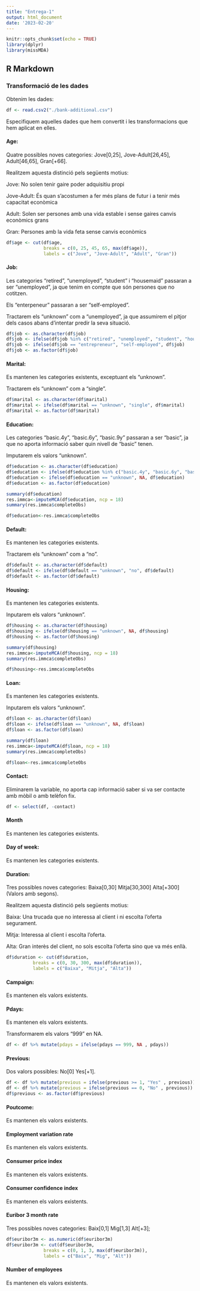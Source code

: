```yaml
---
title: "Entrega-1"
output: html_document
date: '2023-02-20'
---
```


```r
knitr::opts_chunk$set(echo = TRUE)
library(dplyr)
library(missMDA)
```

## R Markdown

### Transformació de les dades

Obtenim les dades:

```r

df <- read.csv2("./bank-additional.csv")
```

Especifiquem aquelles dades que hem convertit i les transformacions que hem aplicat en elles.

#### Age:

Quatre possibles noves categories: Jove[0,25], Jove-Adult[26,45], Adult[46,65], Gran[+66].

Realitzem aquesta distinció pels següents motius:

Jove: No solen tenir gaire poder adquisitiu propi

Jove-Adult: És quan s'acostumen a fer més plans de futur i a tenir més capacitat econòmica

Adult: Solen ser persones amb una vida estable i sense gaires canvis econòmics grans

Gran: Persones amb la vida feta sense canvis econòmics

```r
df$age <- cut(df$age, 
              breaks = c(0, 25, 45, 65, max(df$age)),
              labels = c("Jove", "Jove-Adult", "Adult", "Gran"))
```

#### Job:

Les categories "retired", "unemployed", "student" i "housemaid" passaran a ser "unemployed", ja que tenim en compte que són persones que no cotitzen.

Els "enterpeneur" passaran a ser "self-employed".

Tractarem els "unknown" com a "unemployed", ja que assumirem el pitjor dels casos abans d'intentar predir la seva situació.

```r
df$job <- as.character(df$job)
df$job <- ifelse(df$job %in% c("retired", "unemployed", "student", "housemaid", "unknown"), "unemployed", df$job)
df$job <- ifelse(df$job == "entrepreneur", "self-employed", df$job)
df$job <- as.factor(df$job)
```

#### Marital:

Es mantenen les categories existents, exceptuant els "unknown".

Tractarem els "unknown" com a "single".

```r
df$marital <- as.character(df$marital)
df$marital <- ifelse(df$marital == "unknown", "single", df$marital)
df$marital <- as.factor(df$marital)
```

#### Education:

Les categories "basic.4y", "basic.6y", "basic.9y" passaran a ser "basic", ja que no aporta informació saber quin nivell de "basic" tenen.

Imputarem els valors "unknown".

```r
df$education <- as.character(df$education)
df$education <- ifelse(df$education %in% c("basic.4y", "basic.6y", "basic.9y"), "basic", df$education)
df$education <- ifelse(df$education == "unknown", NA, df$education)
df$education <- as.factor(df$education)

summary(df$education)
res.immca<-imputeMCA(df$education, ncp = 18)
summary(res.immca$completeObs)

df$education<-res.immca$completeObs
```

#### Default:

Es mantenen les categories existents.

Tractarem els "unknown" com a "no".

```r
df$default <- as.character(df$default)
df$default <- ifelse(df$default == "unknown", "no", df$default)
df$default <- as.factor(df$default)
```

#### Housing:

Es mantenen les categories existents.

Inputarem els valors "unknown".

```r
df$housing <- as.character(df$housing)
df$housing <- ifelse(df$housing == "unknown", NA, df$housing)
df$housing <- as.factor(df$housing)

summary(df$housing)
res.immca<-imputeMCA(df$housing, ncp = 18)
summary(res.immca$completeObs)

df$housing<-res.immca$completeObs
```

#### Loan:

Es mantenen les categories existents.

Inputarem els valors "unknown".

```r
df$loan <- as.character(df$loan)
df$loan <- ifelse(df$loan == "unknown", NA, df$loan)
df$loan <- as.factor(df$loan)

summary(df$loan)
res.immca<-imputeMCA(df$loan, ncp = 18)
summary(res.immca$completeObs)

df$loan<-res.immca$completeObs
```

#### Contact:

Eliminarem la variable, no aporta cap informació saber si va ser contacte amb mòbil o amb telèfon fix.

```r
df <- select(df, -contact)
```

#### Month

Es mantenen les categories existents.

#### Day of week:

Es mantenen les categories existents.

#### Duration:

Tres possibles noves categories: Baixa[0,30] Mitja[30,300] Alta[+300] (Valors amb segons).

Realitzem aquesta distinció pels següents motius:

Baixa: Una trucada que no interessa al client i ni escolta l'oferta segurament.

Mitja: Interessa al client i escolta l'oferta.

Alta: Gran interès del client, no sols escolta l'oferta sino que va més enllà.

```r
df$duration <- cut(df$duration,
          breaks = c(0, 30, 300, max(df$duration)),
          labels = c("Baixa", "Mitja", "Alta"))
```

#### Campaign:

Es mantenen els valors existents.

#### Pdays:

Es mantenen els valors existents.

Transformarem els valors "999" en NA.

```r
df <- df %>% mutate(pdays = ifelse(pdays == 999, NA , pdays))
```

#### Previous:

Dos valors possibles: No[0] Yes[+1].

```r
df <- df %>% mutate(previous = ifelse(previous >= 1, "Yes" , previous))
df <- df %>% mutate(previous = ifelse(previous == 0, "No" , previous))
df$previous <- as.factor(df$previous)
```

#### Poutcome:

Es mantenen els valors existents.

#### Employment variation rate

Es mantenen els valors existents.

#### Consumer price index

Es mantenen els valors existents.

#### Consumer confidence index

Es mantenen els valors existents.

#### Euribor 3 month rate

Tres possibles noves categories: Baix[0,1] Mig[1,3] Alt[+3];

```r
df$euribor3m <- as.numeric(df$euribor3m)
df$euribor3m <- cut(df$euribor3m, 
              breaks = c(0, 1, 3, max(df$euribor3m)),
              labels = c("Baix", "Mig", "Alt"))
```

#### Number of employees

Es mantenen els valors existents.
